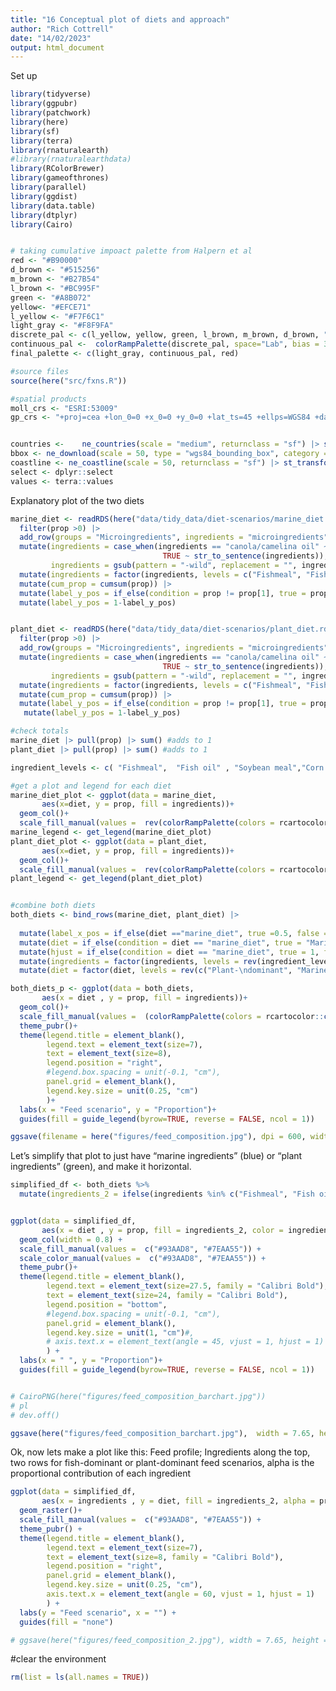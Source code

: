 ```yaml
---
title: "16 Conceptual plot of diets and approach"
author: "Rich Cottrell"
date: "14/02/2023"
output: html_document
---
```


Set up
```r
library(tidyverse)
library(ggpubr)
library(patchwork)
library(here)
library(sf)
library(terra)
library(rnaturalearth)
#library(rnaturalearthdata)
library(RColorBrewer)
library(gameofthrones)
library(parallel)
library(ggdist)
library(data.table)
library(dtplyr)
library(Cairo)


# taking cumulative impoact palette from Halpern et al 
red <- "#B90000"
d_brown <- "#515256"
m_brown <- "#B27B54"
l_brown <- "#BC995F"
green <- "#A8B072"
yellow<- "#EFCE71"
l_yellow <- "#F7F6C1"
light_gray <- "#F8F9FA"
discrete_pal <- c(l_yellow, yellow, green, l_brown, m_brown, d_brown, "firebrick")
continuous_pal <-  colorRampPalette(discrete_pal, space="Lab", bias = 3.5)(10000)
final_palette <- c(light_gray, continuous_pal, red)

#source files
source(here("src/fxns.R"))

#spatial products
moll_crs <- "ESRI:53009"
gp_crs <- "+proj=cea +lon_0=0 +x_0=0 +y_0=0 +lat_ts=45 +ellps=WGS84 +datum=WGS84 +units=m +no_defs"


countries <-    ne_countries(scale = "medium", returnclass = "sf") |> st_transform(crs = moll_crs)
bbox <- ne_download(scale = 50, type = "wgs84_bounding_box", category = "physical", returnclass = "sf") |> st_transform(crs = moll_crs)
coastline <- ne_coastline(scale = 50, returnclass = "sf") |> st_transform(crs = moll_crs)
select <- dplyr::select
values <- terra::values
```


Explanatory plot of the two diets

```r
marine_diet <- readRDS(here("data/tidy_data/diet-scenarios/marine_diet.rds")) |> 
  filter(prop >0) |> 
  add_row(groups = "Microingredients", ingredients = "microingredients", diet = "marine_diet", prop = 0.02) |> 
  mutate(ingredients = case_when(ingredients == "canola/camelina oil" ~ "Canola oil",
                                  TRUE ~ str_to_sentence(ingredients)),
         ingredients = gsub(pattern = "-wild", replacement = "", ingredients)) |> 
  mutate(ingredients = factor(ingredients, levels = c("Fishmeal", "Fish oil", "Faba beans", "Soybean meal", "Corn gluten meal", "Wheat gluten", "Wheat", "Microingredients"))) |> 
  mutate(cum_prop = cumsum(prop)) |> 
  mutate(label_y_pos = if_else(condition = prop != prop[1], true = prop/2+lag(cum_prop), false = cum_prop/2)) |> 
  mutate(label_y_pos = 1-label_y_pos) 


plant_diet <- readRDS(here("data/tidy_data/diet-scenarios/plant_diet.rds")) |> 
  filter(prop >0) |> 
  add_row(groups = "Microingredients", ingredients = "microingredients", diet = "plant_diet", prop = 0.04) |> 
  mutate(ingredients = case_when(ingredients == "canola/camelina oil" ~ "Canola oil",
                                  TRUE ~ str_to_sentence(ingredients)),
         ingredients = gsub(pattern = "-wild", replacement = "", ingredients)) |> 
  mutate(ingredients = factor(ingredients, levels = c("Fishmeal", "Fish oil", "Soy protein concentrate", "Corn gluten meal","Faba beans", "Pea protein concentrate",  "Sunflower meal", "Wheat gluten", "Canola oil", "Linseed oil", "Wheat", "Pea starch", "Corn starch", "Microingredients"))) |> 
  mutate(cum_prop = cumsum(prop)) |> 
  mutate(label_y_pos = if_else(condition = prop != prop[1], true = prop/2+lag(cum_prop), false = cum_prop/2))|> 
   mutate(label_y_pos = 1-label_y_pos) 

#check totals 
marine_diet |> pull(prop) |> sum() #adds to 1
plant_diet |> pull(prop) |> sum() #adds to 1

ingredient_levels <- c( "Fishmeal",  "Fish oil" , "Soybean meal","Corn gluten meal" , "Faba beans" , "Wheat gluten" ,"Wheat" , "Soy protein concentrate",   "Pea protein concentrate","Sunflower meal","Canola oil","Linseed oil","Pea starch","Corn starch", "Microingredients")

#get a plot and legend for each diet
marine_diet_plot <- ggplot(data = marine_diet,
       aes(x=diet, y = prop, fill = ingredients))+
  geom_col()+
  scale_fill_manual(values =  rev(colorRampPalette(colors = rcartocolor::carto_pal(n = 9, name = "Earth"))(16))[c(1:7,16)])
marine_legend <- get_legend(marine_diet_plot)
plant_diet_plot <- ggplot(data = plant_diet,
       aes(x=diet, y = prop, fill = ingredients))+
  geom_col()+
  scale_fill_manual(values =  rev(colorRampPalette(colors = rcartocolor::carto_pal(n = 9, name = "Earth"))(16))[c(1,2,5:16)])
plant_legend <- get_legend(plant_diet_plot)


#combine both diets
both_diets <- bind_rows(marine_diet, plant_diet) |> 
  
  mutate(label_x_pos = if_else(diet =="marine_diet", true =0.5, false = 2.5)) |> 
  mutate(diet = if_else(condition = diet == "marine_diet", true = "Marine-\ndominant", false = "Plant-\ndominant")) |> 
  mutate(hjust = if_else(condition = diet == "marine_diet", true = 1, false = 0)) |> 
  mutate(ingredients = factor(ingredients, levels = rev(ingredient_levels))) |> 
  mutate(diet = factor(diet, levels = rev(c("Plant-\ndominant", "Marine-\ndominant"))))

both_diets_p <- ggplot(data = both_diets,
       aes(x = diet , y = prop, fill = ingredients))+
  geom_col()+
  scale_fill_manual(values =  (colorRampPalette(colors = rcartocolor::carto_pal(n = 7, name = "Earth"))(16)))+
  theme_pubr()+
  theme(legend.title = element_blank(),
        legend.text = element_text(size=7),
        text = element_text(size=8),
        legend.position = "right",
        #legend.box.spacing = unit(-0.1, "cm"),
        panel.grid = element_blank(),
        legend.key.size = unit(0.25, "cm")
        )+
  labs(x = "Feed scenario", y = "Proportion")+
  guides(fill = guide_legend(byrow=TRUE, reverse = FALSE, ncol = 1))

ggsave(filename = here("figures/feed_composition.jpg"), dpi = 600, width = 10, height = 9, units = "cm")
```


Let's simplify that plot to just have "marine ingredients" (blue) or "plant ingredients" (green), and make it horizontal. 

```r

simplified_df <- both_diets %>%
  mutate(ingredients_2 = ifelse(ingredients %in% c("Fishmeal", "Fish oil"), "Marine ingredients", "Plant ingredients"))


ggplot(data = simplified_df,
       aes(x = diet , y = prop, fill = ingredients_2, color = ingredients_2)) +
  geom_col(width = 0.8) +
  scale_fill_manual(values =  c("#93AAD8", "#7EAA55")) +
  scale_color_manual(values =  c("#93AAD8", "#7EAA55")) +
  theme_pubr()+
  theme(legend.title = element_blank(),
        legend.text = element_text(size=27.5, family = "Calibri Bold"),
        text = element_text(size=24, family = "Calibri Bold"),
        legend.position = "bottom",
        #legend.box.spacing = unit(-0.1, "cm"),
        panel.grid = element_blank(),
        legend.key.size = unit(1, "cm")#, 
        # axis.text.x = element_text(angle = 45, vjust = 1, hjust = 1)
        ) +
  labs(x = " ", y = "Proportion")+
  guides(fill = guide_legend(byrow=TRUE, reverse = FALSE, ncol = 1)) 


# CairoPNG(here("figures/feed_composition_barchart.jpg"))
# pl
# dev.off()

ggsave(here("figures/feed_composition_barchart.jpg"),  width = 7.65, height = 11.88, units = "in")


```

Ok, now lets make a plot like this: Feed profile; Ingredients along the top, two rows for fish-dominant or plant-dominant feed scenarios, alpha is the proportional contribution of each ingredient

```r

ggplot(data = simplified_df,
       aes(x = ingredients , y = diet, fill = ingredients_2, alpha = prop)) +
  geom_raster()+
  scale_fill_manual(values =  c("#93AAD8", "#7EAA55")) +
  theme_pubr() +
  theme(legend.title = element_blank(),
        legend.text = element_text(size=7),
        text = element_text(size=8, family = "Calibri Bold"),
        legend.position = "right",
        panel.grid = element_blank(),
        legend.key.size = unit(0.25, "cm"),
        axis.text.x = element_text(angle = 60, vjust = 1, hjust = 1)
        ) +
  labs(y = "Feed scenario", x = "") +
  guides(fill = "none") 

# ggsave(here("figures/feed_composition_2.jpg"), width = 7.65, height = 11.88, units = "in")
```



#clear the environment

```r
rm(list = ls(all.names = TRUE))

```


